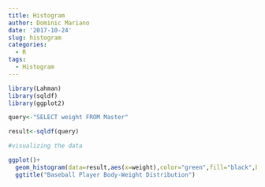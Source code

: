 ```yaml
---
title: Histogram
author: Dominic Mariano
date: '2017-10-24'
slug: histogram
categories:
  - R
tags:
  - Histogram
---
```


```r
library(Lahman)
library(sqldf)
library(ggplot2)
```

```r
query<-"SELECT weight FROM Master"

result<-sqldf(query)

#visualizing the data

ggplot()+
  geom_histogram(data=result,aes(x=weight),color="green",fill="black",bins=50)+
  ggtitle("Baseball Player Body-Weight Distribution")
```


